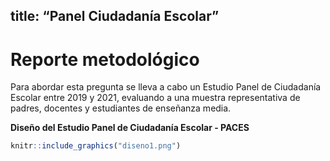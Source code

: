 
title: "Panel Ciudadanía Escolar"
---
# Reporte metodológico {-}

Para abordar esta pregunta se lleva a cabo un Estudio Panel de Ciudadanía Escolar entre 2019 y 2021, evaluando a una muestra representativa de padres, docentes y estudiantes de enseñanza media. 

**Diseño del Estudio Panel de Ciudadanía Escolar - PACES**
```r
knitr::include_graphics("diseno1.png")
```

<!--stackedit_data:
eyJoaXN0b3J5IjpbLTE5MjQ1OTA2MjgsLTEwMzY2NzkxNzcsLT
IzODY5NDEwNCwtMTY0MzI5MDk2NiwtNDIzMzIwOTksLTE2NDMy
OTA5NjYsLTg4MjMxNjU4NSwtMTE5OTQ1MjA5OV19
-->